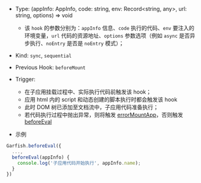 
- Type: <Highlight> (appInfo: AppInfo, code: string, env: Record<string, any>, url: string, options) => void </Highlight>
  - 该 `hook` 的参数分别为：`appInfo` 信息、`code` 执行的代码、`env` 要注入的环境变量，`url` 代码的资源地址、`options` 参数选项（例如 `async` 是否异步执行、`noEntry` 是否是 `noEntry` 模式）；
- Kind: `sync`, `sequential`
- Previous Hook: `beforeMount`
- Trigger:

  - 在子应用挂载过程中、实际执行代码前触发该 hook；
  - 应用 html 内的 script 和动态创建的脚本执行时都会触发该 hook
  - 此时 DOM 树已添加至文档流中，子应用代码准备执行；
  - 若代码执行过程中抛出异常，则将触发 [errorMountApp](/api/run#errormountapp)，否则触发 [beforeEval](/api/run#afterEval)

- 示例

```ts
Garfish.beforeEval({
  ...,
  beforeEval(appInfo) {
    console.log('子应用代码开始执行', appInfo.name);
  }
})
```
